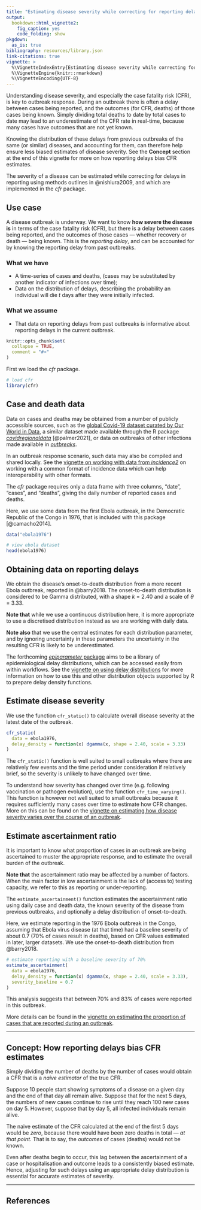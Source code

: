 ```yaml
---
title: "Estimating disease severity while correcting for reporting delays"
output:
  bookdown::html_vignette2:
    fig_caption: yes
    code_folding: show
pkgdown:
  as_is: true
bibliography: resources/library.json
link-citations: true
vignette: >
  %\VignetteIndexEntry{Estimating disease severity while correcting for reporting delays}
  %\VignetteEngine{knitr::rmarkdown}
  %\VignetteEncoding{UTF-8}
---
```



Understanding disease severity, and especially the case fatality risk (CFR), is key to outbreak response.
During an outbreak there is often a delay between cases being reported, and the outcomes (for CFR, deaths) of those cases being known.
Simply dividing total deaths to date by total cases to date may lead to an underestimate of the CFR rate in real-time, because many cases have outcomes that are not yet known.

Knowing the distribution of these delays from previous outbreaks of the same (or similar) diseases, and accounting for them, can therefore help ensure less biased estimates of disease severity.
See the **Concept** section at the end of this vignette for more on how reporting delays bias CFR estimates.

The severity of a disease can be estimated while correcting for delays in reporting using methods outlines in @nishiura2009, and which are implemented in the _cfr_ package.

::: {.alert .alert-primary}
## Use case {-}

A disease outbreak is underway. We want to know **how severe the disease is** in terms of the case fatality risk (CFR), but there is a delay between cases being reported, and the outcomes of those cases --- whether recovery or death --- being known. This is the _reporting delay_, and can be accounted for by knowing the reporting delay from past outbreaks.
:::

::: {.alert .alert-secondary}
### What we have {-}

* A time-series of cases and deaths, (cases may be substituted by another indicator of infections over time);
* Data on the distribution of delays, describing the probability an individual will die $t$ days after they were initially infected.

### What we assume {-}

* That data on reporting delays from past outbreaks is informative about reporting delays in the current outbreak.
:::

```r
knitr::opts_chunk$set(
  collapse = TRUE,
  comment = "#>"
)
```

First we load the _cfr_ package.

```r
# load cfr
library(cfr)
```

## Case and death data {-}

Data on cases and deaths may be obtained from a number of publicly accessible sources, such as the [global Covid-19 dataset curated by Our World in Data](https://ourworldindata.org/coronavirus), a similar dataset made available through the R package [_covidregionaldata_](https://github.com/epiforecasts/covidregionaldata) [@palmer2021], or data on outbreaks of other infections made available in [_outbreaks_](https://cran.r-project.org/package=outbreaks).

In an outbreak response scenario, such data may also be compiled and shared locally.
See the [vignette on working with data from _incidence2_](data_from_incidence2.html) on working with a common format of incidence data which can help interoperability with other formats.

The _cfr_ package requires only a data frame with three columns, "date", "cases", and "deaths", giving the daily number of reported cases and deaths.

Here, we use some data from the first Ebola outbreak, in the Democratic Republic of the Congo in 1976, that is included with this package [@camacho2014].

```r
data("ebola1976")

# view ebola dataset
head(ebola1976)
```

## Obtaining data on reporting delays

We obtain the disease's onset-to-death distribution from a more recent Ebola outbreak, reported in @barry2018.
The onset-to-death distribution is considered to be Gamma distributed, with a shape $k$ = 2.40 and a scale of $\theta$ = 3.33.

::: {.alert .alert-warning}
**Note that** while we use a continuous distribution here, it is more appropriate to use a discretised distribution instead as we are working with daily data.

**Note also** that we use the central estimates for each distribution parameter, and by ignoring uncertainty in these parameters the uncertainty in the resulting CFR is likely to be underestimated. 
:::

The forthcoming [_epiparameter_ package](https://epiverse-trace.github.io/epiparameter/) aims to be a library of epidemiological delay distributions, which can be accessed easily from within workflows.
See the [vignette on using delay distributions](delay_distributions.html) for more information on how to use this and other distribution objects supported by R to prepare delay density functions.

## Estimate disease severity

We use the function `cfr_static()` to calculate overall disease severity at the latest date of the outbreak.

```r
cfr_static(
  data = ebola1976,
  delay_density = function(x) dgamma(x, shape = 2.40, scale = 3.33)
)
```

The `cfr_static()` function is well suited to small outbreaks where there are relatively few events and the time period under consideration if relatively brief, so the severity is unlikely to have changed over time.

To understand how severity has changed over time (e.g. following vaccination or pathogen evolution), use the function `cfr_time_varying()`.
This function is however not well suited to small outbreaks because it requires sufficiently many cases over time to estimate how CFR changes.
More on this can be found on the [vignette on estimating how disease severity varies over the course of an outbreak](estimate_time_varying_severity.html).

## Estimate ascertainment ratio

It is important to know what proportion of cases in an outbreak are being ascertained to muster the appropriate response, and to estimate the overall burden of the outbreak.

::: {.alert .alert-info}
**Note that** the ascertainment ratio may be affected by a number of factors.
When the main factor in low ascertainment is the lack of (access to) testing capacity, we refer to this as reporting or under-reporting.
:::

The `estimate_ascertainment()` function estimates the ascertainment ratio using daily case and death data, the known severity of the disease from previous outbreaks, and optionally a delay distribution of onset-to-death.

Here, we estimate reporting in the 1976 Ebola outbreak in the Congo, assuming that Ebola virus disease (at that time) had a baseline severity of about 0.7 (70% of cases result in deaths), based on CFR values estimated in later, larger datasets.
We use the onset-to-death distribution from @barry2018.

```r
# estimate reporting with a baseline severity of 70%
estimate_ascertainment(
  data = ebola1976,
  delay_density = function(x) dgamma(x, shape = 2.40, scale = 3.33),
  severity_baseline = 0.7
)
```

This analysis suggests that between 70% and 83% of cases were reported in this outbreak.

More details can be found in the [vignette on estimating the proportion of cases that are reported during an outbreak](estimate_ascertainment.html).

---

## Concept: How reporting delays bias CFR estimates

Simply dividing the number of deaths by the number of cases would obtain a CFR that is a _naive estimator_ of the true CFR.

Suppose 10 people start showing symptoms of a disease on a given day and the end of that day all remain alive.
Suppose that for the next 5 days, the numbers of new cases continue to rise until they reach 100 new cases on day 5.
However, suppose that by day 5, all infected individuals remain alive.

The naive estimate of the CFR calculated at the end of the first 5 days would be _zero_, because there would have been zero deaths in total --- _at that point_.
That is to say, the _outcomes_ of cases (deaths) would not be known.

Even after deaths begin to occur, this lag between the ascertainment of a case or hospitalisation and outcome leads to a consistently biased estimate.
Hence, adjusting for such delays using an appropriate delay distribution is essential for accurate estimates of severity.

---

## References
